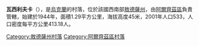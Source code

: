 {{coord|46|10|16|N|29|23|11|E|scale:30000|display=title}}

'''瓦西利夫卡'''（{{lang-uk|Василівка}}），是[[烏克蘭|烏克蘭]]的村落，位於該國西南部[[敖德薩州|敖德薩州]]，由[[阿爾齊茲區|阿爾齊茲區]]負責管轄，始建於1944年，面積1.29平方公里，海拔高度45米，2001年人口533，人口密度每平方公里413.18人。

{{DEFAULTSORT:Василівка}}
[[Category:敖德薩州村落|Category:敖德薩州村落]]
[[Category:阿爾齊茲區村落|Category:阿爾齊茲區村落]]


{{Odessa-geo-stub}}